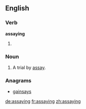 ==English==

===Verb===
'''assaying'''

# {{present participle of|assay}}

===Noun===
{{en-noun}}

# A trial by [[assay]].

===Anagrams===
* [[gainsays#English|gainsays]]

[[de:assaying]]
[[fr:assaying]]
[[zh:assaying]]